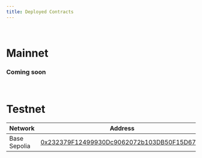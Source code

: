 ```yaml
---
title: Deployed Contracts
---
```


<br />

# Mainnet

### Coming soon

<br />

# Testnet

| Network | Address |
| --- | --- |
| Base Sepolia | [0x232379F12499930Dc9062072b103DB50F15D6787](https://sepolia.basescan.org/address/0x232379f12499930dc9062072b103db50f15d6787) |